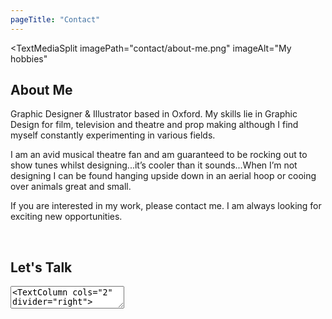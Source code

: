 ```yaml
---
pageTitle: "Contact"
---
```


<TextMediaSplit
    imagePath="contact/about-me.png"
    imageAlt="My hobbies"
>   

## About Me

Graphic Designer & Illustrator based in Oxford. My skills lie in Graphic Design for film, television and theatre and prop making although I find myself constantly experimenting in various fields. 

I am an avid musical theatre fan and am guaranteed to be rocking out to show tunes whilst designing...it’s cooler than it sounds...When I’m not designing I can be found hanging upside down in an aerial hoop or cooing over animals great and small.

If you are interested in my work, please contact me. I am always looking for exciting new opportunities.

<br/> 

## Let's Talk

<ContactForm/>

</TextMediaSplit>

<TextArea>
<TextColumn cols="2" divider="right">

## Qualifications/Courses

<table>
    <tbody>
        <tr>
            <td>
                <p>Undergraduate Degree - Graphic Design (Currently ongoing)<br/>
                <small>Oxford Brookes University</small></p>
            </td>
            <td style="text-align:right;">2020 - 2023</td>
        </tr>
        <tr>
            <td>Joby Carter’s Learn About Letters - Online Signwriting Course</td>
            <td style="text-align:right;">2022</td>
        </tr>
        <tr>
            <td>Joby Carter’s Fancy Lettering - Online Signwriting Course</td>
            <td style="text-align:right;">2022</td>
        </tr>
        <tr>
            <td>
                <p>Prop Making Essentials<br/>
                <small>Creative Media Skills Institute</small></p>
            </td>
            <td style="text-align:right;">2022</td>
        </tr>
    </tbody>
</table>

</TextColumn>
<TextColumn cols="2">

## Experience

<table>
    <tbody>
        <tr>
            <td>
                Richard Nutbourne Scenic Studio<br/>
                Scenic Artist - Work experience
            </td>
            <td style="text-align:right;">2021</td>
        </tr>
    </tbody>
</table>

</TextColumn>
</TextArea>
